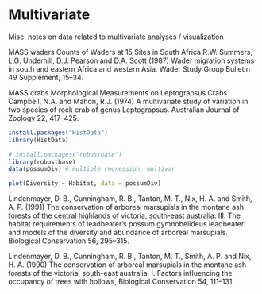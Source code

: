 # Multivariate 

Misc. notes on data related to multivariate analyses / visualization

MASS	waders	Counts of Waders at 15 Sites in South Africa
R.W. Summers, L.G. Underhill, D.J. Pearson and D.A. Scott (1987) Wader migration systems in south and eastern Africa and western Asia. Wader Study Group Bulletin 49 Supplement, 15–34.


MASS	crabs	Morphological Measurements on Leptograpsus Crabs
Campbell, N.A. and Mahon, R.J. (1974) A multivariate study of variation in two species of rock crab of genus Leptograpsus. Australian Journal of Zoology 22, 417–425.


```r
install.packages("HistData")
library(HistData) 
```





```r
# install.packages("robustbase")
library(robustbase)
data(possumDiv) # multiple regression, multivar

plot(Diversity ~ Habitat, data = possumDiv)
```

Lindenmayer, D. B., Cunningham, R. B., Tanton, M. T., Nix, H. A. and Smith, A. P. (1991) The conservation of arboreal marsupials in the montane ash forests of the central highlands of victoria, south-east australia: III. The habitat requirements of leadbeater's possum gymnobelideus leadbeateri and models of the diversity and abundance of arboreal marsupials. Biological Conservation 56, 295–315.

Lindenmayer, D. B., Cunningham, R. B., Tanton, M. T., Smith, A. P. and Nix, H. A. (1990) The conservation of arboreal marsupials in the montane ash forests of the victoria, south-east australia, I. Factors influencing the occupancy of trees with hollows, Biological Conservation 54, 111–131.
